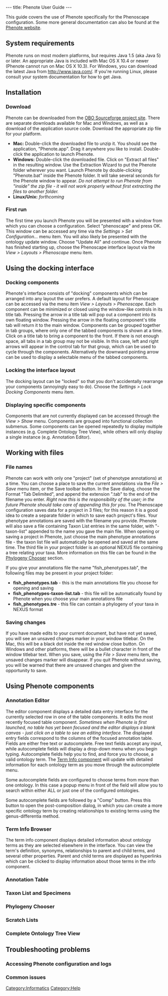 ---
title: Phenote User Guide
---

This guide covers the use of Phenote specifically for the Phenoscape configuration.  Some more general documentation can also be found at the [http://www.phenote.org/help.shtml Phenote website].

==System requirements==
Phenote runs on most modern platforms, but requires Java 1.5 (aka Java 5) or later.  An appropriate Java is included with Mac OS X 10.4 or newer (Phenote cannot run on Mac OS X 10.3).  For Windows, you can download the latest Java from http://www.java.com/.  If you're running Linux, please consult your system documentation for how to get Java.

==Installation==
===Download===
Phenote can be downloaded from the [http://sourceforge.net/project/showfiles.php?group_id=76834&package_id=270424 OBO Sourceforge project site].  There are separate downloads available for Mac and Windows, as well as a download of the application source code.  Download the appropriate zip file for your platform.
* '''Mac:''' Double-click the downloaded file to unzip it.  You should see the application, "Phenote.app".  Drag it anywhere you like to install.  Double-click the application to launch Phenote.
* '''Windows:'''  Double-click the downloaded file.  Click on "Extract all files" in the resulting window.  Use the Extraction Wizard to put the Phenote folder wherever you want.  Launch Phenote by double-clicking "Phenote.bat" inside the Phenote folder.  It will take several seconds for the Phenote window to appear.  ''Do not attempt to run Phenote from "inside" the zip file - it will not work properly without first extracting the files to another folder.''
* '''Linux/Unix:''' ''forthcoming''
===First run===
The first time you launch Phenote you will be presented with a window from which you can choose a configuration.  Select "phenoscape" and press OK.  This window can be accessed any time via the ''Settings > Set Configuration...'' menu item.  You will also likely be presented with the ontology update window.  Choose "Update All" and continue.  Once Phenote has finished starting up, choose the Phenoscape interface layout via the ''View > Layouts > Phenoscape'' menu item.

==Using the docking interface==
===Docking components===
Phenote's interface consists of "docking" components which can be arranged into any layout the user prefers.  A default layout for Phenoscape can be accessed via the menu item ''View > Layouts > Phenoscape''.  Each component can be minimized or closed using the window-like controls in its title tab.  Pressing the arrow in a title tab will pop out a component into its own floating window.  Pressing the arrow in the floating component's title tab will return it to the main window.  Components can be grouped together in tab groups, where only one of the tabbed components is shown at a time.  Click on a title tab to bring a component to the front.  If there is not enough space, all tabs in a tab group may not be visible.  In this case, left and right arrows will appear in the control tab for that group, which can be used to cycle through the components.  Alternatively the downward pointing arrow can be used to display a selectable menu of the tabbed components.
===Locking the interface layout===
The docking layout can be "locked" so that you don't accidentally rearrange your components (annoyingly easy to do).  Choose the ''Settings > Lock Docking Components'' menu item.
===Displaying specific components===
Components that are not currently displayed can be accessed through the ''View > Show'' menu.  Components are grouped into functional collection submenus.  Some components can be opened repeatedly to display multiple instances (e.g. Complete Ontology Tree View), while others will only display a single instance (e.g. Annotation Editor).

==Working with files==
===File names===
Phenote can work with only one "project" (set of phenotype annotations) at a time.  You can choose a place to save the current annotations via the ''File > Save'' menu item, or the Save toolbar button.  In the Save dialog, choose the Format "Tab Delimited", and append the extension ".tab" to the end of the filename you enter.  ''Right now this is the responsibility of the user; in the future Phenote should take care of appending this for you.''  The Phenoscape configuration saves data for a project in 3 files; for this reason it is a good idea to create a separate folder in which to save each project's files.  Your phenotype annotations are saved with the filename you provide.  Phenote will also save a file containing Taxon List entries in the same folder, with "-taxon-list" appended to the name you gave the main file.  When opening or saving a project in Phenote, just choose the main phenotype annotations file - the taxon list file will automatically be opened and saved at the same time.  The third file in your project folder is an optional NEXUS file containing a tree relating your taxa.  More information on this file can be found in the [[#Phylogeny Chooser|Phylogeny Chooser]] section.

If you give your annotations file the name "fish_phenotypes.tab", the following files may be present in your project folder:
* '''fish_phenotypes.tab''' - this is the main annotations file you choose for opening and saving
* '''fish_phenotypes-taxon-list.tab''' - this file will be automatically found by Phenote when you choose your main annotations file
* '''fish_phenotypes.tre''' - this file can contain a phylogeny of your taxa in NEXUS format
===Saving changes===
If you have made edits to your current document, but have not yet saved, you will see an unsaved changes marker in your window titlebar.  On the Mac, this will be a black dot inside the red window close button.  On Windows and other platforms, there will be a bullet character in front of the window titlebar text.  When you save, using the ''File > Save'' menu item, the unsaved changes marker will disappear.  If you quit Phenote without saving, you will be warned that there are unsaved changes and given the opportunity to save.

==Using Phenote components==

===Annotation Editor===
The editor component displays a detailed data entry interface for the currently selected row in one of the table components.  It edits the most recently focused table component.  ''Sometimes when Phenote is first launched, no table has yet been focused and the editor displays a blank canvas - just click on a table to see an editing interface.''  The displayed entry fields correspond to the columns of the focused annotation table.  Fields are either free text or autocomplete.  Free text fields accept any input, while autocomplete fields will display a drop-down menu when you begin typing.  Autocomplete fields help you to find, and force you to choose, a valid ontology term.  The [[#Term Info Browser|Term Info component]] will update with detailed information for each ontology term as you move through the autocomplete menu.

Some autocomplete fields are configured to choose terms from more than one ontology.  In this case a popup menu in front of the field will allow you to search within either ALL or just one of the configured ontologies.

Some autocomplete fields are followed by a "Comp" button.  Press this button to open the post-composition dialog, in which you can create a more specific ontology term by creating relationships to existing terms using the genus-differentia method.

===Term Info Browser===
The term info component displays detailed information about ontology terms as they are selected elsewhere in the interface.  You can view the term's definition, synonyms, relationships to parent and child terms, and several other properties.  Parent and child terms are displayed as hyperlinks which can be clicked to display information about those terms in the info component.

===Annotation Table===

===Taxon List and Specimens===

===Phylogeny Chooser===

===Scratch Lists===

===Complete Ontology Tree View===

==Troubleshooting problems==
===Accessing Phenote configuration and logs===
===Common issues===
[[Category:Informatics]] [[Category:Help]]